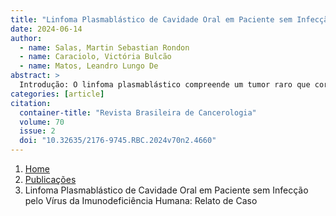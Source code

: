 ```yaml
---
title: "Linfoma Plasmablástico de Cavidade Oral em Paciente sem Infecção pelo Vírus da Imunodeficiência Humana: Relato de Caso"
date: 2024-06-14
author:
  - name: Salas, Martin Sebastian Rondon
  - name: Caraciolo, Victória Bulcão
  - name: Matos, Leandro Lungo De
abstract: > 
  Introdução: O linfoma plasmablástico compreende um tumor raro que corresponde a cerca de 2% dos linfomas não Hodgkin, com maior prevalência em homens, com idade média de diagnóstico de 50 anos e de evolução agressiva, sendo comum seu diagnóstico em pacientesportadores do vírus da imunodeficiência humana (HIV), bem como com infecção por Epstein-Barr vírus (EBV). Relato do caso: Em vista da escassez de dados na literatura e da necessidade de maior entendimento sobre o seu diagnóstico, manejo e prognóstico desses pacientes, relata-se o caso de um paciente do sexo masculino, sem infecção pelo HIV, com sorologia positiva para EBV, diagnosticado com linfoma plasmablástico de mucosa da cavidade oral. O paciente em questão foi tratado de um abscesso periapical há cerca de 30 dias da primeira consulta com pouca melhora, evoluindo com ulceração da mucosa. Por suspeita de carcinoma de mucosa, foi realizada biópsia com diagnóstico de linfoma plasmablástico e iniciado tratamento com esquema quimioterápico CHOP (ciclofosfamida, doxorrubicina, vincristina e prednisona). Aproximadamente um mês após início do primeiro ciclo, o paciente foi admitido em sala de emergência com quadro de queda do estado geral, confusão mental, febre e choque séptico por neutropenia febril refratários às medidas de suporte, evoluindo a óbito. Conclusão: A descrição detalhada sobre o linfoma plasmablástico e seu curso clínico faz-se importante ao fornecer informações ao meio científico, considerando a escassez de dados sobre essa doença tão agressiva.
categories: [article]
citation: 
  container-title: "Revista Brasileira de Cancerologia"
  volume: 70
  issue: 2
  doi: "10.32635/2176-9745.RBC.2024v70n2.4660"
---
```


```{=html}
<nav aria-label="breadcrumb">
  <ol class="breadcrumb">
    <li class="breadcrumb-item"><a href="../../index.html">Home</a></li>
    <li class="breadcrumb-item"><a href="../index.html">Publicações</a></li>
    <li class="breadcrumb-item active" aria-current="page">Linfoma Plasmablástico de Cavidade Oral em Paciente sem Infecção pelo Vírus da Imunodeficiência Humana: Relato de Caso</li>
  </ol>
</nav>
```
